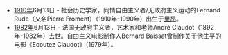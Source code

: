 * [[1910年|1910年]]6月13日 - 社会历史学家，同情自由主义者/无政府主义运动的Fernand Rude（又名Pierre Froment）（1910年-1990年）出生于[[里昂|里昂]]。
* [[1982年|1982年]]6月13日 - 法国无政府主义者，艺术家和老师André Claudot（1892年-1982年）去世。自由主义电影制作人Bernard Baissat曾制作关于他生平的电影《Ecoutez Claudot》（1979年）。